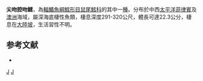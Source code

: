 {{Speciesbox
| taxon = Coelorinchus acutirostris
| status = NE
| status_system = iucn3.1
| trend = unknow
| binomial_authority = [[Smith|Smith]] & [[Radcliffe|Radcliffe]], 1912
| synonyms = *''Coelorhynchus acutirostris'', Smith & Radcliffe, 1912 
*''Caelorinchus acutirostris'', Smith & Radcliffe, 1912 
}}
'''尖吻腔吻鱈'''，為[[輻鰭魚綱|輻鰭魚綱]][[鱈形目|鱈形目]][[鼠尾鱈科|鼠尾鱈科]]的其中一[[種|種]]。分布於中西[[太平洋|太平洋]][[菲律賓|菲律賓]]及[[澳洲|澳洲]]海域，屬深海底棲性魚類，棲息深度291-320公尺，體長可達22.3公分，棲息在[[大陸坡|大陸坡]]，生活習性不明。

==参考文献==
*{{FishBase_species|genus=Coelorinchus|species=acutirostris|year=2015|month=11}}

{{taxonbar}}
[[Category:_1912年描述的鱼类|J]]
[[Category:腔吻鱈屬|J]]